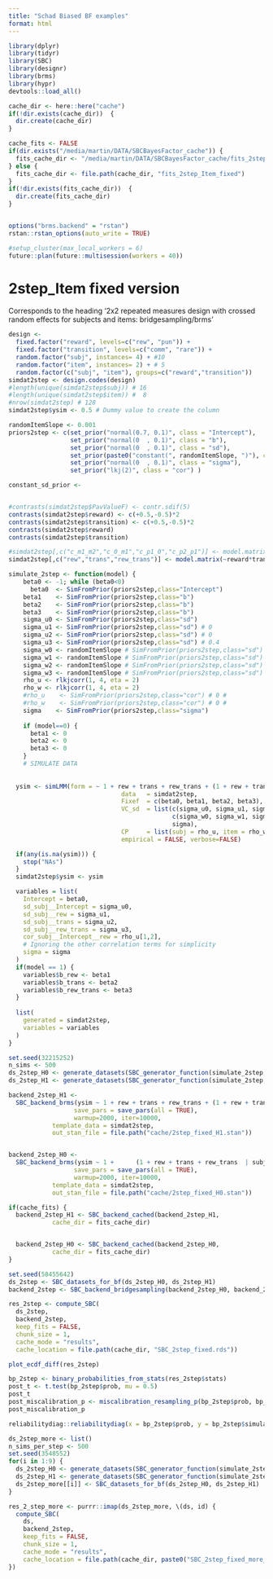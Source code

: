 ```yaml
---
title: "Schad Biased BF examples"
format: html
---
```


```r
library(dplyr)
library(tidyr)
library(SBC)
library(designr)
library(brms)
library(hypr)
devtools::load_all()

cache_dir <- here::here("cache")
if(!dir.exists(cache_dir))  {
  dir.create(cache_dir)
}

cache_fits <- FALSE
if(dir.exists("/media/martin/DATA/SBCBayesFactor_cache")) {
  fits_cache_dir <- "/media/martin/DATA/SBCBayesFactor_cache/fits_2step_Item_fixed"
} else {
  fits_cache_dir <- file.path(cache_dir, "fits_2step_Item_fixed")
}
if(!dir.exists(fits_cache_dir))  {
  dir.create(fits_cache_dir)
}


options("brms.backend" = "rstan")
rstan::rstan_options(auto_write = TRUE)
```

```r
#setup_cluster(max_local_workers = 6)
future::plan(future::multisession(workers = 40))
```


# 2step_Item  fixed version

Corresponds to the heading '2x2 repeated measures design with crossed random effects for subjects and
items: bridgesampling/brms'

```r


design <-
  fixed.factor("reward", levels=c("rew", "pun")) +
  fixed.factor("transition", levels=c("comm", "rare")) +
  random.factor("subj", instances= 4) + #10
  random.factor("item", instances= 2) + # 5
  random.factor(c("subj", "item"), groups=c("reward","transition"))
simdat2step <- design.codes(design)
#length(unique(simdat2step$subj)) # 16
#length(unique(simdat2step$item)) #  8
#nrow(simdat2step) # 128
simdat2step$ysim <- 0.5 # Dummy value to create the column

randomItemSlope <- 0.001
priors2step <- c(set_prior("normal(0.7, 0.1)", class = "Intercept"), 
                 set_prior("normal(0  , 0.1)", class = "b"),
                 set_prior("normal(0  , 0.1)", class = "sd"), 
                 set_prior(paste0("constant(", randomItemSlope, ")"), class = "sd", group = "item"),
                 set_prior("normal(0  , 0.1)", class = "sigma"), 
                 set_prior("lkj(2)", class = "cor") )

constant_sd_prior <- 


#contrasts(simdat2step$PavValueF) <- contr.sdif(5)
contrasts(simdat2step$reward) <- c(+0.5,-0.5)*2
contrasts(simdat2step$transition) <- c(+0.5,-0.5)*2
contrasts(simdat2step$reward)
contrasts(simdat2step$transition)

#simdat2step[,c("c_m1_m2","c_0_m1","c_p1_0","c_p2_p1")] <- model.matrix(~PavValueF, simdat2step)[,2:5]
simdat2step[,c("rew","trans","rew_trans")] <- model.matrix(~reward*transition, simdat2step)[,2:4]

simulate_2step <- function(model) {
    beta0 <- -1; while (beta0<0)
      beta0  <- SimFromPrior(priors2step,class="Intercept")
    beta1    <- SimFromPrior(priors2step,class="b")
    beta2    <- SimFromPrior(priors2step,class="b")
    beta3    <- SimFromPrior(priors2step,class="b")
    sigma_u0 <- SimFromPrior(priors2step,class="sd")
    sigma_u1 <- SimFromPrior(priors2step,class="sd") # 0
    sigma_u2 <- SimFromPrior(priors2step,class="sd") # 0
    sigma_u3 <- SimFromPrior(priors2step,class="sd") # 0.4
    sigma_w0 <- randomItemSlope # SimFromPrior(priors2step,class="sd")
    sigma_w1 <- randomItemSlope # SimFromPrior(priors2step,class="sd")
    sigma_w2 <- randomItemSlope # SimFromPrior(priors2step,class="sd")
    sigma_w3 <- randomItemSlope # SimFromPrior(priors2step,class="sd")
    rho_u <- rlkjcorr(1, 4, eta = 2)    
    rho_w <- rlkjcorr(1, 4, eta = 2)    
    #rho_u    <- SimFromPrior(priors2step,class="cor") # 0 # 
    #rho_w    <- SimFromPrior(priors2step,class="cor") # 0 # 
    sigma    <- SimFromPrior(priors2step,class="sigma")
  
    if (model==0) {
      beta1 <- 0
      beta2 <- 0
      beta3 <- 0
    }
    # SIMULATE DATA
  
      
  ysim <- simLMM(form = ~ 1 + rew + trans + rew_trans + (1 + rew + trans + rew_trans | subj) + (1 + rew + trans + rew_trans | item), 
                               data   = simdat2step, 
                               Fixef  = c(beta0, beta1, beta2, beta3), 
                               VC_sd  = list(c(sigma_u0, sigma_u1, sigma_u2, sigma_u3), 
                                             c(sigma_w0, sigma_w1, sigma_w2, sigma_w3), 
                                             sigma),
                               CP     = list(subj = rho_u, item = rho_w),
                               empirical = FALSE, verbose=FALSE)

  if(any(is.na(ysim))) {
    stop("NAs")
  }
  simdat2step$ysim <- ysim

  variables = list(
    Intercept = beta0,
    sd_subj__Intercept = sigma_u0,
    sd_subj__rew = sigma_u1,
    sd_subj__trans = sigma_u2,
    sd_subj__rew_trans = sigma_u3,
    cor_subj__Intercept__rew = rho_u[1,2],
    # Ignoring the other correlation terms for simplicity
    sigma = sigma
  )
  if(model == 1) {
    variables$b_rew <- beta1
    variables$b_trans <- beta2
    variables$b_rew_trans <- beta3
  }
  
  list(
    generated = simdat2step,
    variables = variables
  )
}
```

```r
set.seed(32215252)
n_sims <- 500
ds_2step_H0 <- generate_datasets(SBC_generator_function(simulate_2step, model = 0, future.chunk.size = Inf), n_sims = n_sims)
ds_2step_H1 <- generate_datasets(SBC_generator_function(simulate_2step, model = 1, future.chunk.size = Inf), n_sims = n_sims)
```


```r
backend_2step_H1 <- 
  SBC_backend_brms(ysim ~ 1 + rew + trans + rew_trans + (1 + rew + trans + rew_trans | subj) + (1 + rew + trans + rew_trans | item),                   family=gaussian(), prior=priors2step, 
                  save_pars = save_pars(all = TRUE),
                  warmup=2000, iter=10000,
            template_data = simdat2step,
            out_stan_file = file.path("cache/2step_fixed_H1.stan"))


backend_2step_H0 <- 
  SBC_backend_brms(ysim ~ 1 +      (1 + rew + trans + rew_trans  | subj) + (1 + rew + trans + rew_trans | item),                          family=gaussian(), prior=priors2step[-2,], 
                  save_pars = save_pars(all = TRUE),
                  warmup=2000, iter=10000,
            template_data = simdat2step,
            out_stan_file = file.path("cache/2step_fixed_H0.stan"))

if(cache_fits) {
  backend_2step_H1 <- SBC_backend_cached(backend_2step_H1,
            cache_dir = fits_cache_dir)


  backend_2step_H0 <- SBC_backend_cached(backend_2step_H0,
            cache_dir = fits_cache_dir)
}
```


```r
set.seed(58455642)
ds_2step <- SBC_datasets_for_bf(ds_2step_H0, ds_2step_H1)
backend_2step <- SBC_backend_bridgesampling(backend_2step_H0, backend_2step_H1)
```


```r
res_2step <- compute_SBC(
  ds_2step, 
  backend_2step,
  keep_fits = FALSE,
  chunk_size = 1,
  cache_mode = "results",
  cache_location = file.path(cache_dir, "SBC_2step_fixed.rds"))

```

```r
plot_ecdf_diff(res_2step)

bp_2step <- binary_probabilities_from_stats(res_2step$stats)
post_t <- t.test(bp_2step$prob, mu = 0.5)
post_t
post_miscalibration_p <- miscalibration_resampling_p(bp_2step$prob, bp_2step$simulated_value)
post_miscalibration_p

reliabilitydiag::reliabilitydiag(x = bp_2step$prob, y = bp_2step$simulated_value)

```


```r
ds_2step_more <- list()
n_sims_per_step <- 500
set.seed(3548552)
for(i in 1:9) {
  ds_2step_H0 <- generate_datasets(SBC_generator_function(simulate_2step, model = 0, future.chunk.size = Inf), n_sims = n_sims_per_step)
  ds_2step_H1 <- generate_datasets(SBC_generator_function(simulate_2step, model = 1, future.chunk.size = Inf), n_sims = n_sims_per_step)
  ds_2step_more[[i]] <- SBC_datasets_for_bf(ds_2step_H0, ds_2step_H1)
}
```

```r
res_2_step_more <- purrr::imap(ds_2step_more, \(ds, id) {
  compute_SBC(
    ds, 
    backend_2step,
    keep_fits = FALSE,
    chunk_size = 1,
    cache_mode = "results",
    cache_location = file.path(cache_dir, paste0("SBC_2step_fixed_more_", id,".rds")))
})
```

